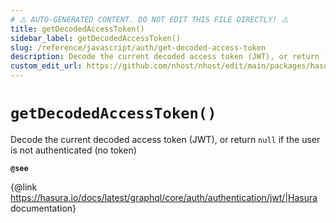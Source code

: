 ```yaml
---
# ⚠️ AUTO-GENERATED CONTENT. DO NOT EDIT THIS FILE DIRECTLY! ⚠️
title: getDecodedAccessToken()
sidebar_label: getDecodedAccessToken()
slug: /reference/javascript/auth/get-decoded-access-token
description: Decode the current decoded access token (JWT), or return `null` if the user is not authenticated (no token)
custom_edit_url: https://github.com/nhost/nhost/edit/main/packages/hasura-auth-js/src/hasura-auth-client.ts#L545
---
```


# `getDecodedAccessToken()`

Decode the current decoded access token (JWT), or return `null` if the user is not authenticated (no token)

**`@see`**

{@link https://hasura.io/docs/latest/graphql/core/auth/authentication/jwt/|Hasura documentation}
